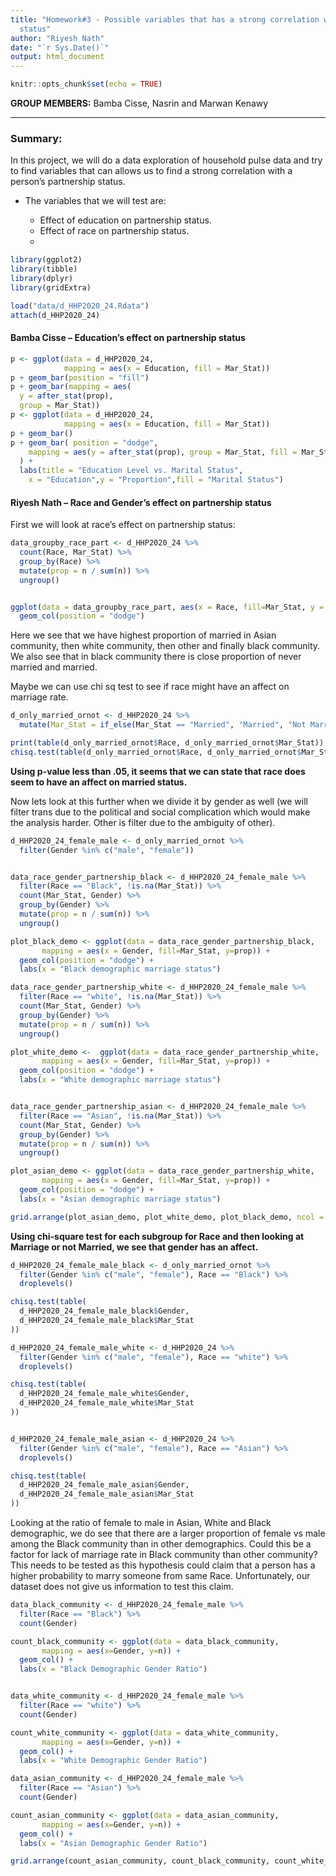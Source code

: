 ```yaml
---
title: "Homework#3 - Possible variables that has a strong correlation with partnership
  status"
author: "Riyesh Nath"
date: "`r Sys.Date()`"
output: html_document
---
```


```r
knitr::opts_chunk$set(echo = TRUE)
```

**GROUP MEMBERS:**
Bamba Cisse, 
Nasrin and 
Marwan Kenawy

---------------

### Summary:

In this project, we will do a data exploration of household pulse data and try to find variables that can allows us to find a strong correlation with a person's partnership status.

* The variables that we will test are: 

  - Effect of education on partnership status.
  - Effect of race on partnership status.
  - 
  
```r
library(ggplot2)
library(tibble)
library(dplyr)
library(gridExtra)

load("data/d_HHP2020_24.Rdata")
attach(d_HHP2020_24)
```
#### Bamba Cisse -- Education's effect on partnership status

```r

p <- ggplot(data = d_HHP2020_24,
            mapping = aes(x = Education, fill = Mar_Stat))
p + geom_bar(position = "fill")
p + geom_bar(mapping = aes(
  y = after_stat(prop),
  group = Mar_Stat))
p <- ggplot(data = d_HHP2020_24,
            mapping = aes(x = Education, fill = Mar_Stat))
p + geom_bar()
p + geom_bar( position = "dodge",
    mapping = aes(y = after_stat(prop), group = Mar_Stat, fill = Mar_Stat)
  ) +
  labs(title = "Education Level vs. Marital Status",
    x = "Education",y = "Proportion",fill = "Marital Status")

```

#### Riyesh Nath -- Race and Gender's effect on partnership status

First we will look at race's effect on partnership status:
```r
data_groupby_race_part <- d_HHP2020_24 %>%
  count(Race, Mar_Stat) %>%
  group_by(Race) %>%
  mutate(prop = n / sum(n)) %>%
  ungroup()


ggplot(data = data_groupby_race_part, aes(x = Race, fill=Mar_Stat, y = prop)) +
  geom_col(position = "dodge")
```

Here we see that we have highest proportion of married in Asian community, then white community, then other and finally black community. We also see that in black community there is close proportion of never married and married. 

Maybe we can use chi sq test to see if race might have an affect on marriage rate.

```r
d_only_married_ornot <- d_HHP2020_24 %>%
  mutate(Mar_Stat = if_else(Mar_Stat == "Married", "Married", "Not Married"))

print(table(d_only_married_ornot$Race, d_only_married_ornot$Mar_Stat))
chisq.test(table(d_only_married_ornot$Race, d_only_married_ornot$Mar_Stat))

```

**Using p-value less than .05, it seems that we can state that race does seem to have an affect on married status.**

Now lets look at this further when we divide it by gender as well (we will filter trans due to the political and social complication which would make the analysis harder. Other is filter due to the ambiguity of other).

```r

d_HHP2020_24_female_male <- d_only_married_ornot %>%
  filter(Gender %in% c("male", "female"))


data_race_gender_partnership_black <- d_HHP2020_24_female_male %>%
  filter(Race == "Black", !is.na(Mar_Stat)) %>%
  count(Mar_Stat, Gender) %>%
  group_by(Gender) %>%
  mutate(prop = n / sum(n)) %>%
  ungroup()

plot_black_demo <- ggplot(data = data_race_gender_partnership_black,
       mapping = aes(x = Gender, fill=Mar_Stat, y=prop)) +
  geom_col(position = "dodge") +
  labs(x = "Black demographic marriage status")

data_race_gender_partnership_white <- d_HHP2020_24_female_male %>%
  filter(Race == "white", !is.na(Mar_Stat)) %>%
  count(Mar_Stat, Gender) %>%
  group_by(Gender) %>%
  mutate(prop = n / sum(n)) %>%
  ungroup()

plot_white_demo <-  ggplot(data = data_race_gender_partnership_white,
       mapping = aes(x = Gender, fill=Mar_Stat, y=prop)) +
  geom_col(position = "dodge") +
  labs(x = "White demographic marriage status")


data_race_gender_partnership_asian <- d_HHP2020_24_female_male %>%
  filter(Race == "Asian", !is.na(Mar_Stat)) %>%
  count(Mar_Stat, Gender) %>%
  group_by(Gender) %>%
  mutate(prop = n / sum(n)) %>%
  ungroup()

plot_asian_demo <- ggplot(data = data_race_gender_partnership_white,
       mapping = aes(x = Gender, fill=Mar_Stat, y=prop)) +
  geom_col(position = "dodge") +
  labs(x = "Asian demographic marriage status")

grid.arrange(plot_asian_demo, plot_white_demo, plot_black_demo, ncol = 2)

```

**Using chi-square test for each subgroup for Race and then looking at Marriage or not Married, we see that gender has an affect.**

```r

d_HHP2020_24_female_male_black <- d_only_married_ornot %>%
  filter(Gender %in% c("male", "female"), Race == "Black") %>%
  droplevels()

chisq.test(table(
  d_HHP2020_24_female_male_black$Gender,
  d_HHP2020_24_female_male_black$Mar_Stat
))

d_HHP2020_24_female_male_white <- d_HHP2020_24 %>%
  filter(Gender %in% c("male", "female"), Race == "white") %>%
  droplevels()

chisq.test(table(
  d_HHP2020_24_female_male_white$Gender,
  d_HHP2020_24_female_male_white$Mar_Stat
))


d_HHP2020_24_female_male_asian <- d_HHP2020_24 %>%
  filter(Gender %in% c("male", "female"), Race == "Asian") %>%
  droplevels()

chisq.test(table(
  d_HHP2020_24_female_male_asian$Gender,
  d_HHP2020_24_female_male_asian$Mar_Stat
))

```

Looking at the ratio of female to male in Asian, White and Black demographic, we do see that there are a larger proportion of female vs male among the Black community than in other demographics. Could this be a factor for lack of marriage rate in Black community than other community? This needs to be tested as this hypothesis could claim that a person has a higher probability to marry someone from same Race. Unfortunately, our dataset does not give us information to test this claim. 

```r
data_black_community <- d_HHP2020_24_female_male %>%
  filter(Race == "Black") %>%
  count(Gender)

count_black_community <- ggplot(data = data_black_community,
       mapping = aes(x=Gender, y=n)) + 
  geom_col() +
  labs(x = "Black Demographic Gender Ratio")


data_white_community <- d_HHP2020_24_female_male %>%
  filter(Race == "white") %>%
  count(Gender)

count_white_community <- ggplot(data = data_white_community,
       mapping = aes(x=Gender, y=n)) + 
  geom_col() +
  labs(x = "White Demographic Gender Ratio")

data_asian_community <- d_HHP2020_24_female_male %>%
  filter(Race == "Asian") %>%
  count(Gender)

count_asian_community <- ggplot(data = data_asian_community,
       mapping = aes(x=Gender, y=n)) + 
  geom_col() +
  labs(x = "Asian Demographic Gender Ratio")

grid.arrange(count_asian_community, count_black_community, count_white_community, ncol = 2)
```


